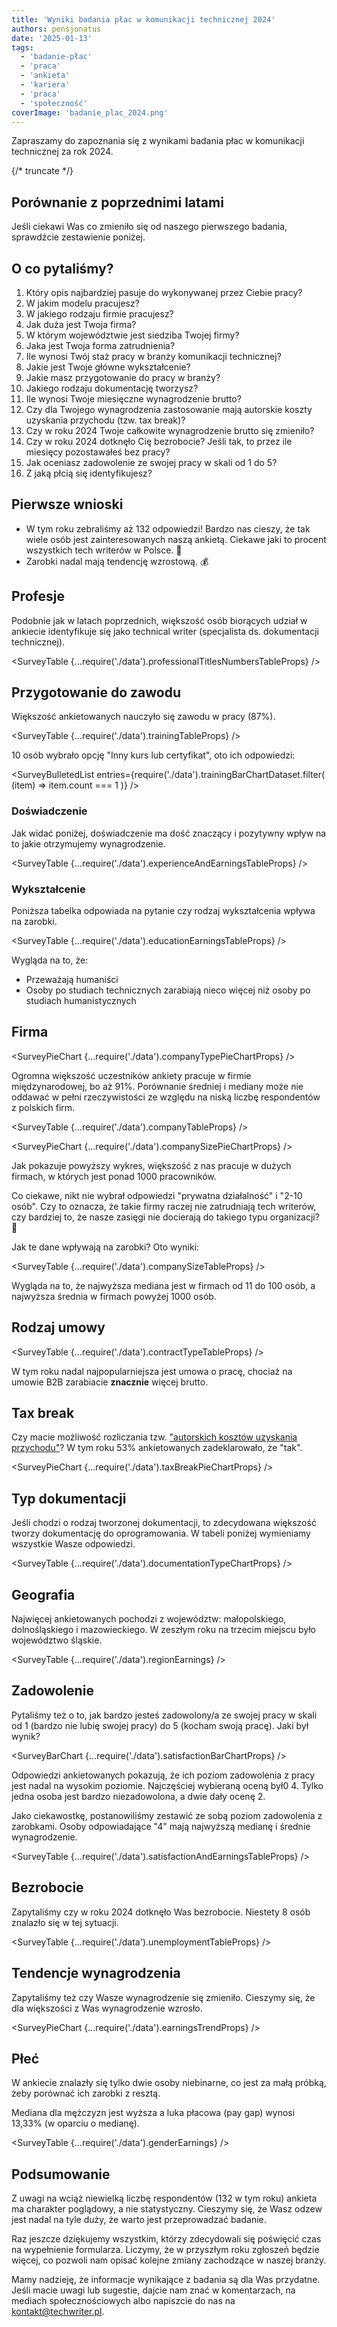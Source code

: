```yaml
---
title: 'Wyniki badania płac w komunikacji technicznej 2024'
authors: pensjonatus
date: '2025-01-13'
tags:
  - 'badanie-płac'
  - 'praca'
  - 'ankieta'
  - 'kariera'
  - 'praca'
  - 'społeczność'
coverImage: 'badanie_plac_2024.png'
---
```



Zapraszamy do zapoznania się z wynikami badania płac w komunikacji technicznej
za rok 2024.

{/* truncate */}

## Porównanie z poprzednimi latami

Jeśli ciekawi Was co zmieniło się od naszego pierwszego badania, sprawdźcie
zestawienie poniżej.

<YearlyComparisonChart />

## O co pytaliśmy?

1. Który opis najbardziej pasuje do wykonywanej przez Ciebie pracy?
1. W jakim modelu pracujesz?
1. W jakiego rodzaju firmie pracujesz?
1. Jak duża jest Twoja firma?
1. W którym województwie jest siedziba Twojej firmy?
1. Jaka jest Twoja forma zatrudnienia?
1. Ile wynosi Twój staż pracy w branży komunikacji technicznej?
1. Jakie jest Twoje główne wykształcenie?
1. Jakie masz przygotowanie do pracy w branży?
1. Jakiego rodzaju dokumentację tworzysz?
1. Ile wynosi Twoje miesięczne wynagrodzenie brutto?
1. Czy dla Twojego wynagrodzenia zastosowanie mają autorskie koszty uzyskania
   przychodu (tzw. tax break)?
1. Czy w roku 2024 Twoje całkowite wynagrodzenie brutto się zmieniło?
1. Czy w roku 2024 dotknęło Cię bezrobocie? Jeśli tak, to przez ile miesięcy pozostawałeś bez pracy?
1. Jak oceniasz zadowolenie ze swojej pracy w skali od 1 do 5?
1. Z jaką płcią się identyfikujesz?

## Pierwsze wnioski

- W tym roku zebraliśmy aż 132 odpowiedzi! Bardzo nas cieszy, że tak wiele osób
  jest zainteresowanych naszą ankietą. Ciekawe jaki to procent wszystkich tech
  writerów w Polsce. 🤔
- Zarobki nadal mają tendencję wzrostową. 💰

## Profesje

Podobnie jak w latach poprzednich, większość osób biorących udział w ankiecie
identyfikuje się jako technical writer (specjalista ds. dokumentacji
technicznej).

<SurveyTable {...require('./data').professionalTitlesNumbersTableProps} />

## Przygotowanie do zawodu

Większość ankietowanych nauczyło się zawodu w pracy (87%).

<SurveyTable {...require('./data').trainingTableProps} />

10 osób wybrało opcję "Inny kurs lub certyfikat", oto ich odpowiedzi:

<SurveyBulletedList
  entries={require('./data').trainingBarChartDataset.filter(
    (item) => item.count === 1
  )}
/>

### Doświadczenie

Jak widać poniżej, doświadczenie ma dość znaczący i pozytywny wpływ na to jakie
otrzymujemy wynagrodzenie.

<SurveyTable {...require('./data').experienceAndEarningsTableProps} />

### Wykształcenie

Poniższa tabelka odpowiada na pytanie czy rodzaj wykształcenia wpływa na
zarobki.

<SurveyTable {...require('./data').educationEarningsTableProps} />

Wygląda na to, że:

- Przeważają humaniści
- Osoby po studiach technicznych zarabiają nieco więcej niż osoby po studiach
  humanistycznych

## Firma

<SurveyPieChart {...require('./data').companyTypePieChartProps} />

Ogromna większość uczestników ankiety pracuje w firmie międzynarodowej, bo aż
91%. Porównanie średniej i mediany może nie oddawać w pełni rzeczywistości ze
względu na niską liczbę respondentów z polskich firm.

<SurveyTable {...require('./data').companyTableProps} />

<SurveyPieChart {...require('./data').companySizePieChartProps} />

Jak pokazuje powyższy wykres, większość z nas pracuje w dużych firmach, w
których jest ponad 1000 pracowników.

Co ciekawe, nikt nie wybrał odpowiedzi "prywatna działalność" i "2-10 osób". Czy
to oznacza, że takie firmy raczej nie zatrudniają tech writerów, czy bardziej
to, że nasze zasięgi nie docierają do takiego typu organizacji? 🤔

Jak te dane wpływają na zarobki? Oto wyniki:

<SurveyTable {...require('./data').companySizeTableProps} />

Wygląda na to, że najwyższa mediana jest w firmach od 11 do 100 osób, a
najwyższa średnia w firmach powyżej 1000 osób.

## Rodzaj umowy

<SurveyTable {...require('./data').contractTypeTableProps} />

W tym roku nadal najpopularniejsza jest umowa o pracę, chociaż na umowie B2B
zarabiacie **znacznie** więcej brutto.

## Tax break

Czy macie możliwość rozliczania tzw.
["autorskich kosztów uzyskania przychodu"](https://www.e-pity.pl/autorskie-koszty-uzyskania-przychodu/)?
W tym roku 53% ankietowanych zadeklarowało, że "tak".

<SurveyPieChart {...require('./data').taxBreakPieChartProps} />

## Typ dokumentacji

Jeśli chodzi o rodzaj tworzonej dokumentacji, to zdecydowana większość tworzy
dokumentację do oprogramowania. W tabeli poniżej wymieniamy wszystkie Wasze
odpowiedzi.

<SurveyTable {...require('./data').documentationTypeChartProps} />

## Geografia

Najwięcej ankietowanych pochodzi z województw: małopolskiego, dolnośląskiego i
mazowieckiego. W zeszłym roku na trzecim miejscu było województwo śląskie.

<SurveyTable {...require('./data').regionEarnings} />

## Zadowolenie

Pytaliśmy też o to, jak bardzo jesteś zadowolony/a ze swojej pracy w skali od 1
(bardzo nie lubię swojej pracy) do 5 (kocham swoją pracę). Jaki był wynik?

<SurveyBarChart {...require('./data').satisfactionBarChartProps} />

Odpowiedzi ankietowanych pokazują, że ich poziom zadowolenia z pracy jest nadal
na wysokim poziomie. Najczęściej wybieraną oceną był0 4. Tylko jedna osoba jest
bardzo niezadowolona, a dwie dały ocenę 2.

Jako ciekawostkę, postanowiliśmy zestawić ze sobą poziom zadowolenia z
zarobkami. Osoby odpowiadające "4" mają najwyższą medianę i średnie
wynagrodzenie.

<SurveyTable {...require('./data').satisfactionAndEarningsTableProps} />

## Bezrobocie

Zapytaliśmy czy w roku 2024 dotknęło Was bezrobocie. Niestety 8 osób znalazło
się w tej sytuacji.

<SurveyTable {...require('./data').unemploymentTableProps} />

## Tendencje wynagrodzenia

Zapytaliśmy też czy Wasze wynagrodzenie się zmieniło. Cieszymy się, że dla
większości z Was wynagrodzenie wzrosło.

<SurveyPieChart {...require('./data').earningsTrendProps} />

## Płeć

W ankiecie znalazły się tylko dwie osoby niebinarne, co jest za małą próbką,
żeby porównać ich zarobki z resztą.

Mediana dla mężczyzn jest wyższa a luka płacowa (pay gap) wynosi 13,33% (w
oparciu o medianę).

<SurveyTable {...require('./data').genderEarnings} />

## Podsumowanie

Z uwagi na wciąż niewielką liczbę respondentów (132 w tym roku) ankieta ma
charakter poglądowy, a nie statystyczny. Cieszymy się, że Wasz odzew jest nadal
na tyle duży, że warto jest przeprowadzać badanie.

Raz jeszcze dziękujemy wszystkim, którzy zdecydowali się poświęcić czas na
wypełnienie formularza. Liczymy, że w przyszłym roku zgłoszeń będzie więcej, co
pozwoli nam opisać kolejne zmiany zachodzące w naszej branży.

Mamy nadzieję, że informacje wynikające z badania są dla Was przydatne. Jeśli
macie uwagi lub sugestie, dajcie nam znać w komentarzach, na mediach
społecznościowych albo napiszcie do nas na kontakt@techwriter.pl.
